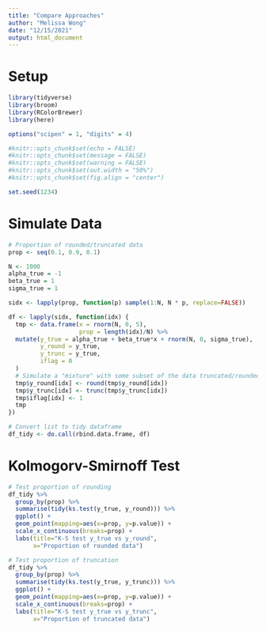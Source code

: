 ```yaml
---
title: "Compare Approaches"
author: "Melissa Wong"
date: "12/15/2021"
output: html_document
---
```


# Setup

```r

library(tidyverse)
library(broom)
library(RColorBrewer)
library(here)
```

```r
options("scipen" = 1, "digits" = 4)

#knitr::opts_chunk$set(echo = FALSE)
#knitr::opts_chunk$set(message = FALSE)
#knitr::opts_chunk$set(warning = FALSE)
#knitr::opts_chunk$set(out.width = "50%")
#knitr::opts_chunk$set(fig.align = "center")

set.seed(1234)
```

# Simulate Data

```r

# Proportion of rounded/truncated data
prop <- seq(0.1, 0.9, 0.1)

N <- 1000
alpha_true = -1
beta_true = 1
sigma_true = 1

sidx <- lapply(prop, function(p) sample(1:N, N * p, replace=FALSE))

df <- lapply(sidx, function(idx) {
  tmp <- data.frame(x = rnorm(N, 0, 5),
                    prop = length(idx)/N) %>%
  mutate(y_true = alpha_true + beta_true*x + rnorm(N, 0, sigma_true),
         y_round = y_true,
         y_trunc = y_true,
         iflag = 0
  )
  # Simulate a "mixture" with some subset of the data truncated/rounded
  tmp$y_round[idx] <- round(tmp$y_round[idx])
  tmp$y_trunc[idx] <- trunc(tmp$y_trunc[idx])
  tmp$iflag[idx] <- 1
  tmp
})

# Convert list to tidy dataframe
df_tidy <- do.call(rbind.data.frame, df)
```

# Kolmogorv-Smirnoff Test

```r

# Test proportion of rounding
df_tidy %>% 
  group_by(prop) %>% 
  summarise(tidy(ks.test(y_true, y_round))) %>% 
  ggplot() +
  geom_point(mapping=aes(x=prop, y=p.value)) +
  scale_x_continuous(breaks=prop) +
  labs(title="K-S test y_true vs y_round",
       x="Proportion of rounded data")

# Test proportion of truncation
df_tidy %>% 
  group_by(prop) %>% 
  summarise(tidy(ks.test(y_true, y_trunc))) %>% 
  ggplot() +
  geom_point(mapping=aes(x=prop, y=p.value)) +
  scale_x_continuous(breaks=prop) +
  labs(title="K-S test y_true vs y_trunc",
       x="Proportion of truncated data")
```



